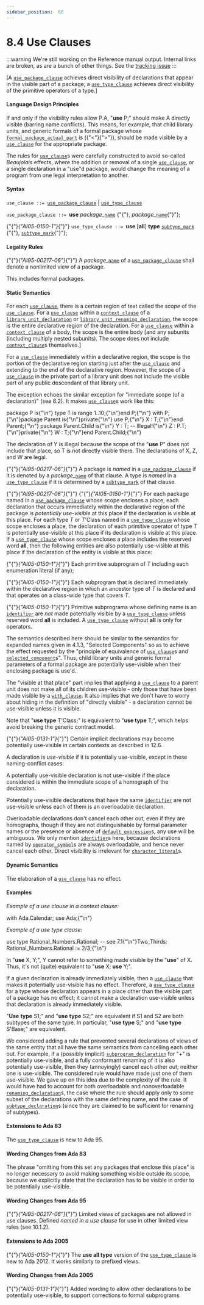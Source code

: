 ---
sidebar_position:  68
---

# 8.4 Use Clauses

:::warning
We're still working on the Reference manual output.  Internal links are broken,
as are a bunch of other things.
See the [tracking issue](https://github.com/ada-lang-io/ada-lang-io/issues/20)
:::


<p>[A <code><a href="../AA-8/AA-8.4#S0236">use_package_clause</a></code> achieves direct visibility of declarations that appear in the visible part of a package; a <code><a href="../AA-8/AA-8.4#S0237">use_type_clause</a></code> achieves direct visibility of the primitive operators of a type.] </p>

#### Language Design Principles

<Admonition type="aarm" aarm="note" title="Note: ">
<p>If and only if the visibility rules allow P.A, "<strong>use</strong> P;" should make A directly visible (barring name conflicts). This means, for example, that child library units, and generic formals of a formal package whose <code><a href="../AA-12/AA-12.7#S0341">formal_package_actual_part</a></code> is ({"<"}{">"}), should be made visible by a <code><a href="../AA-8/AA-8.4#S0235">use_clause</a></code> for the appropriate package.</p></Admonition>

<Admonition type="aarm" aarm="note" title="Note: ">
<p>The rules for <code><a href="../AA-8/AA-8.4#S0235">use_clause</a></code>s were carefully constructed to avoid so-called <em>Beaujolais</em> effects, where the addition or removal of a single <code><a href="../AA-8/AA-8.4#S0235">use_clause</a></code>, or a single declaration in a "use"d package, would change the meaning of a program from one legal interpretation to another. </p></Admonition>


#### Syntax

<p><code>use_clause</code><a id="S0235"></a><code> ::= </code><code><a href="../AA-8/AA-8.4#S0236">use_package_clause</a></code> | <code><a href="../AA-8/AA-8.4#S0237">use_type_clause</a></code></p>
<p><code>use_package_clause</code><a id="S0236"></a><code> ::= </code><strong>use</strong> <em>package_</em><code><a href="../AA-4/AA-4.1#S0091">name</a></code> {"{"}, <em>package_</em><code><a href="../AA-4/AA-4.1#S0091">name</a></code>{"}"};</p>
<p>{"{"}<em>{"AI05-0150-1"}</em>{"}"} <code>use_type_clause</code><a id="S0237"></a><code> ::= </code><strong>use</strong> [<strong>all</strong>] <strong>type</strong> <code><a href="../AA-3/AA-3.2#S0028">subtype_mark</a></code> {"{"}, <code><a href="../AA-3/AA-3.2#S0028">subtype_mark</a></code>{"}"};</p>

#### Legality Rules

<p>{"{"}<em>{"AI95-00217-06"}</em>{"}"} A <em>package_</em><code><a href="../AA-4/AA-4.1#S0091">name</a></code> of a <code><a href="../AA-8/AA-8.4#S0236">use_package_clause</a></code> shall denote a nonlimited view of a package. </p>
<Admonition type="aarm" aarm="ramification" title="Ramification: ">
<p><strong></strong>This includes formal packages. </p></Admonition>


#### Static Semantics

<p>For each <code><a href="../AA-8/AA-8.4#S0235">use_clause</a></code>, there is a certain region of text called the <em>scope</em> of the <code><a href="../AA-8/AA-8.4#S0235">use_clause</a></code>. For a <code><a href="../AA-8/AA-8.4#S0235">use_clause</a></code> within a <code><a href="../AA-10/AA-10.1#S0292">context_clause</a></code> of a <code><a href="../AA-10/AA-10.1#S0288">library_unit_declaration</a></code> or <code><a href="../AA-10/AA-10.1#S0289">library_unit_renaming_declaration</a></code>, the scope is the entire declarative region of the declaration. For a <code><a href="../AA-8/AA-8.4#S0235">use_clause</a></code> within a <code><a href="../AA-10/AA-10.1#S0292">context_clause</a></code> of a body, the scope is the entire body [and any subunits (including multiply nested subunits). The scope does not include <code><a href="../AA-10/AA-10.1#S0292">context_clause</a></code>s themselves.]</p>
<p>For a <code><a href="../AA-8/AA-8.4#S0235">use_clause</a></code> immediately within a declarative region, the scope is the portion of the declarative region starting just after the <code><a href="../AA-8/AA-8.4#S0235">use_clause</a></code> and extending to the end of the declarative region. However, the scope of a <code><a href="../AA-8/AA-8.4#S0235">use_clause</a></code> in the private part of a library unit does not include the visible part of any public descendant of that library unit. </p>
<Admonition type="aarm" aarm="reason" title="Reason: ">
<p><strong></strong>The exception echoes the similar exception for "immediate scope (of a declaration)" (see 8.2). It makes <code><a href="../AA-8/AA-8.4#S0235">use_clause</a></code>s work like this: </p></Admonition>

<CodeBlock>
package P is{"\n"}    type T is range 1..10;{"\n"}end P;{"\n"}
</CodeBlock>

<CodeBlock>
with P;{"\n"}package Parent is{"\n"}private{"\n"}    use P;{"\n"}    X : T;{"\n"}end Parent;{"\n"}
</CodeBlock>

<CodeBlock>
package Parent.Child is{"\n"}    Y : T; -- Illegal!{"\n"}    Z : P.T;{"\n"}private{"\n"}    W : T;{"\n"}end Parent.Child;{"\n"}
</CodeBlock>

<Admonition type="aarm" aarm="note" title="Note: ">
<p>The declaration of Y is illegal because the scope of the "<strong>use</strong> P" does not include that place, so T is not directly visible there. The declarations of X, Z, and W are legal. </p></Admonition>

<p>{"{"}<em>{"AI95-00217-06"}</em>{"}"} A package is <em>named</em> in a <code><a href="../AA-8/AA-8.4#S0236">use_package_clause</a></code> if it is denoted by a <em>package_</em><code><a href="../AA-4/AA-4.1#S0091">name</a></code> of that clause. A type is <em>named</em> in a <code><a href="../AA-8/AA-8.4#S0237">use_type_clause</a></code> if it is determined by a <code><a href="../AA-3/AA-3.2#S0028">subtype_mark</a></code> of that clause.</p>
<p>{"{"}<em>{"AI95-00217-06"}</em>{"}"} {"{"}<em>{"AI05-0150-1"}</em>{"}"} For each package named in a <code><a href="../AA-8/AA-8.4#S0236">use_package_clause</a></code> whose scope encloses a place, each declaration that occurs immediately within the declarative region of the package is <em>potentially use-visible</em> at this place if the declaration is visible at this place. For each type <em>T</em> or <em>T</em>'Class named in a <code><a href="../AA-8/AA-8.4#S0237">use_type_clause</a></code> whose scope encloses a place, the declaration of each primitive operator of type <em>T</em> is potentially use-visible at this place if its declaration is visible at this place. If a <code><a href="../AA-8/AA-8.4#S0237">use_type_clause</a></code> whose scope encloses a place includes the reserved word <strong>all</strong>, then the following entities are also potentially use-visible at this place if the declaration of the entity is visible at this place: </p>
<p>{"{"}<em>{"AI05-0150-1"}</em>{"}"} Each primitive subprogram of <em>T</em> including each enumeration literal (if any);</p>
<p>{"{"}<em>{"AI05-0150-1"}</em>{"}"} Each subprogram that is declared immediately within the declarative region in which an ancestor type of <em>T</em> is declared and that operates on a class-wide type that covers <em>T</em>. </p>
<Admonition type="aarm" aarm="ramification" title="Ramification: ">
<p><strong></strong>{"{"}<em>{"AI05-0150-1"}</em>{"}"} Primitive subprograms whose defining name is an <code><a href="../AA-2/AA-2.3#S0002">identifier</a></code> are <em>not</em> made potentially visible by a <code><a href="../AA-8/AA-8.4#S0237">use_type_clause</a></code> unless reserved word <strong>all</strong> is included. A <code><a href="../AA-8/AA-8.4#S0237">use_type_clause</a></code> without <strong>all</strong> is only for operators.</p></Admonition>

<Admonition type="aarm" aarm="note" title="Note: ">
<p>The semantics described here should be similar to the semantics for expanded names given in 4.1.3, "Selected Components" so as to achieve the effect requested by the "principle of equivalence of <code><a href="../AA-8/AA-8.4#S0235">use_clause</a></code>s and <code><a href="../AA-4/AA-4.1#S0098">selected_component</a></code>s". Thus, child library units and generic formal parameters of a formal package are potentially use-visible when their enclosing package is use'd.</p></Admonition>

<Admonition type="aarm" aarm="note" title="Note: ">
<p>The "visible at that place" part implies that applying a <code><a href="../AA-8/AA-8.4#S0235">use_clause</a></code> to a parent unit does not make all of its children use-visible - only those that have been made visible by a <code><a href="../AA-10/AA-10.1#S0294">with_clause</a></code>. It also implies that we don't have to worry about hiding in the definition of "directly visible" - a declaration cannot be use-visible unless it is visible.</p></Admonition>

<Admonition type="aarm" aarm="note" title="Note: ">
<p>Note that "<strong>use type</strong> T'Class;" is equivalent to "<strong>use type</strong> T;", which helps avoid breaking the generic contract model. </p></Admonition>

<p>{"{"}<em>{"AI05-0131-1"}</em>{"}"} Certain implicit declarations may become potentially use-visible in certain contexts as described in 12.6.</p>
<p>A declaration is <em>use-visible</em> if it is potentially use-visible, except in these naming-conflict cases: </p>
<p>A potentially use-visible declaration is not use-visible if the place considered is within the immediate scope of a homograph of the declaration.</p>
<p>Potentially use-visible declarations that have the same <code><a href="../AA-2/AA-2.3#S0002">identifier</a></code> are not use-visible unless each of them is an overloadable declaration. </p>
<Admonition type="aarm" aarm="ramification" title="Ramification: ">
<p><strong></strong>Overloadable declarations don't cancel each other out, even if they are homographs, though if they are not distinguishable by formal parameter names or the presence or absence of <code><a href="../AA-3/AA-3.7#S0063">default_expression</a></code>s, any use will be ambiguous. We only mention <code><a href="../AA-2/AA-2.3#S0002">identifier</a></code>s here, because declarations named by <code><a href="../AA-6/AA-6.1#S0202">operator_symbol</a></code>s are always overloadable, and hence never cancel each other. Direct visibility is irrelevant for <code><a href="../AA-2/AA-2.5#S0015">character_literal</a></code>s. </p></Admonition>


#### Dynamic Semantics

<p>The elaboration of a <code><a href="../AA-8/AA-8.4#S0235">use_clause</a></code> has no effect. </p>

#### Examples

<p><em>Example of a use clause in a context clause:</em> </p>
<CodeBlock>
with Ada.Calendar; use Ada;{"\n"}
</CodeBlock>

<p><em>Example of a use type clause:</em> </p>
<CodeBlock>
use type Rational_Numbers.Rational; -- see 7.1{"\n"}Two_Thirds: Rational_Numbers.Rational := 2/3;{"\n"}
</CodeBlock>

<Admonition type="aarm" aarm="ramification" title="Ramification: ">
<p><strong></strong>In "<strong>use</strong> X, Y;", Y cannot refer to something made visible by the "<strong>use</strong>" of X. Thus, it's not (quite) equivalent to "<strong>use</strong> X; <strong>use</strong> Y;".</p></Admonition>

<Admonition type="aarm" aarm="note" title="Note: ">
<p>If a given declaration is already immediately visible, then a <code><a href="../AA-8/AA-8.4#S0235">use_clause</a></code> that makes it potentially use-visible has no effect. Therefore, a <code><a href="../AA-8/AA-8.4#S0237">use_type_clause</a></code> for a type whose declaration appears in a place other than the visible part of a package has no effect; it cannot make a declaration use-visible unless that declaration is already immediately visible.</p></Admonition>

<Admonition type="aarm" aarm="note" title="Note: ">
<p>"<strong>Use</strong> <strong>type</strong> S1;" and "<strong>use</strong> <strong>type</strong> S2;" are equivalent if S1 and S2 are both subtypes of the same type. In particular, "<strong>use</strong> <strong>type</strong> S;" and "<strong>use</strong> <strong>type</strong> S'Base;" are equivalent. </p></Admonition>

<Admonition type="aarm" aarm="reason" title="Reason: ">
<p><strong></strong>We considered adding a rule that prevented several declarations of views of the same entity that all have the same semantics from cancelling each other out. For example, if a (possibly implicit) <code><a href="../AA-6/AA-6.1#S0195">subprogram_declaration</a></code> for "+" is potentially use-visible, and a fully conformant renaming of it is also potentially use-visible, then they (annoyingly) cancel each other out; neither one is use-visible. The considered rule would have made just one of them use-visible. We gave up on this idea due to the complexity of the rule. It would have had to account for both overloadable and nonoverloadable <code><a href="../AA-8/AA-8.5#S0238">renaming_declaration</a></code>s, the case where the rule should apply only to some subset of the declarations with the same defining name, and the case of <code><a href="../AA-3/AA-3.2#S0026">subtype_declaration</a></code>s (since they are claimed to be sufficient for renaming of subtypes). </p></Admonition>


#### Extensions to Ada 83

<Admonition type="aarm" aarm="note" title="Note: ">
<p>The <code><a href="../AA-8/AA-8.4#S0237">use_type_clause</a></code> is new to Ada 95. </p></Admonition>


#### Wording Changes from Ada 83

<Admonition type="aarm" aarm="note" title="Note: ">
<p>The phrase "omitting from this set any packages that enclose this place" is no longer necessary to avoid making something visible outside its scope, because we explicitly state that the declaration has to be visible in order to be potentially use-visible. </p></Admonition>


#### Wording Changes from Ada 95

<Admonition type="aarm" aarm="note" title="Note: ">
<p>{"{"}<em>{"AI95-00217-06"}</em>{"}"} Limited views of packages are not allowed in use clauses. Defined <em>named in a use clause</em> for use in other limited view rules (see 10.1.2). </p></Admonition>


#### Extensions to Ada 2005

<Admonition type="aarm" aarm="note" title="Note: ">
<p>{"{"}<em>{"AI05-0150-1"}</em>{"}"} The <strong>use all type</strong> version of the <code><a href="../AA-8/AA-8.4#S0237">use_type_clause</a></code> is new to Ada 2012. It works similarly to prefixed views. </p></Admonition>


#### Wording Changes from Ada 2005

<Admonition type="aarm" aarm="correction" title="Correction:">
<p>{"{"}<em>{"AI05-0131-1"}</em>{"}"} <strong></strong> Added wording to allow other declarations to be potentially use-visible, to support corrections to formal subprograms. </p></Admonition>

